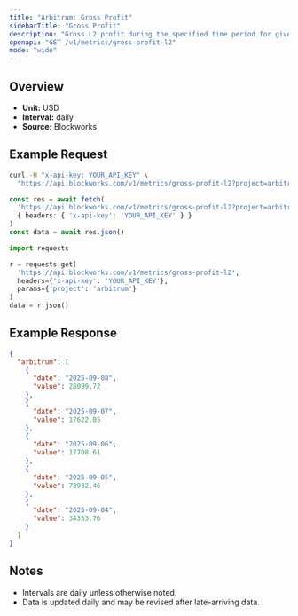 ```yaml
---
title: "Arbitrum: Gross Profit"
sidebarTitle: "Gross Profit"
description: "Gross L2 profit during the specified time period for given blockchain."
openapi: "GET /v1/metrics/gross-profit-l2"
mode: "wide"
---
```


## Overview

- **Unit:** USD
- **Interval:** daily
- **Source:** Blockworks

## Example Request

<CodeGroup>

```bash cURL
curl -H "x-api-key: YOUR_API_KEY" \
  "https://api.blockworks.com/v1/metrics/gross-profit-l2?project=arbitrum"
```

```typescript TypeScript
const res = await fetch(
  'https://api.blockworks.com/v1/metrics/gross-profit-l2?project=arbitrum',
  { headers: { 'x-api-key': 'YOUR_API_KEY' } }
)
const data = await res.json()
```

```python Python
import requests

r = requests.get(
  'https://api.blockworks.com/v1/metrics/gross-profit-l2',
  headers={'x-api-key': 'YOUR_API_KEY'},
  params={'project': 'arbitrum'}
)
data = r.json()
```

</CodeGroup>

## Example Response

```json
{
  "arbitrum": [
    {
      "date": "2025-09-08",
      "value": 28099.72
    },
    {
      "date": "2025-09-07",
      "value": 17622.05
    },
    {
      "date": "2025-09-06",
      "value": 17708.61
    },
    {
      "date": "2025-09-05",
      "value": 73932.46
    },
    {
      "date": "2025-09-04",
      "value": 34353.76
    }
  ]
}
```

## Notes
- Intervals are daily unless otherwise noted.
- Data is updated daily and may be revised after late-arriving data.